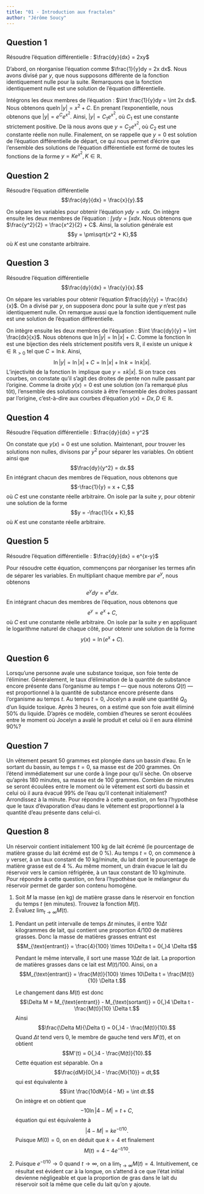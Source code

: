 ```yaml
---
title: "01 - Introduction aux fractales"
author: "Jérôme Soucy"
---
```


## Question 1

Résoudre l'équation différentielle : $\frac{dy}{dx} = 2xy$

::: solution
D'abord, on réorganise l'équation comme $\frac{1}{y}dy = 2x dx$. Nous avons divisé par $y$, que nous supposons différente de la fonction identiquement nulle pour la suite. Remarquons que la fonction identiquement nulle est une solution de l'équation différentielle.

Intégrons les deux membres de l'équation : $\int \frac{1}{y}dy = \int 2x dx$. Nous obtenons que$\ln|y| = x^2 + C$. En prenant l'exponentielle, nous obtenons que $|y|=e^{C}e^{x^2}$. Ainsi, $|y|=C_1e^{x^2}$, où $C_1$ est une constante strictement positive. De là nous avons que $y=C_2e^{x^2}$, où $C_2$ est une constante réelle non nulle. Finalement, on se rappelle que $y=0$ est solution de l'équation différentielle de départ, ce qui nous permet d'écrire que l'ensemble des solutions de l'équation différentielle est formé de toutes les fonctions de la forme $y=Ke^{x^2}, K\in\mathbb{R}$.
:::

## Question 2

Résoudre l'équation différentielle $$\frac{dy}{dx} = \frac{x}{y}.$$

::: solution
On sépare les variables pour obtenir l'équation $y dy = x dx$. On intègre ensuite les deux membres de l'équation : $\int y dy = \int x dx$. Nous obtenons que $\frac{y^2}{2} = \frac{x^2}{2} + C$. Ainsi, la solution générale est $$y = \pm\sqrt{x^2 + K},$$ où $K$ est une constante arbitraire.
:::

## Question 3

Résoudre l'équation différentielle $$\frac{dy}{dx} = \frac{y}{x}.$$

::: solution
On sépare les variables pour obtenir l'équation $\frac{dy}{y} = \frac{dx}{x}$. On a divisé par $y$, on supposera donc pour la suite que $y$ n'est pas identiquement nulle. On remarque aussi que la fonction identiquement nulle est une solution de l'équation différentielle.

On intègre ensuite les deux membres de l'équation : $\int \frac{dy}{y} = \int \frac{dx}{x}$. Nous obtenons que $\ln|y| = \ln|x| + C$. Comme la fonction $\ln$ est une bijection des réels strictement positifs vers $\mathbb{R}$, il existe un unique $k\in\mathbb{R}_{>0}$ tel que $C=\ln k$. Ainsi, $$\ln|y| = \ln|x| + C=\ln|x| + \ln k=\ln k|x|.$$ L'injectivité de la fonction $\ln$ implique que $y=\pm k|x|$. Si on trace ces courbes, on constate qu'il s'agit des droites de pente non nulle passant par l'origine. Comme la droite $y(x)=0$ est une solution (on l'a remarqué plus tôt), l'ensemble des solutions consiste à être l'ensemble des droites passant par l'origine, c'est-à-dire aux courbes d'équation $y(x)=Dx, D\in\mathbb{R}$.
:::

## Question 4

Résoudre l'équation différentielle : $\frac{dy}{dx} = y^2$

::: solution
On constate que $y(x)=0$ est une solution. Maintenant, pour trouver les solutions non nulles, divisons par $y^2$ pour séparer les variables. On obtient ainsi que $$\frac{dy}{y^2} = dx.$$ En intégrant chacun des membres de l'équation, nous obtenons que $$-\frac{1}{y} = x + C,$$ où $C$ est une constante réelle arbitraire. On isole par la suite $y$, pour obtenir une solution de la forme $$y = -\frac{1}{x + K},$$ où $K$ est une constante réelle arbitraire.
:::

## Question 5

Résoudre l'équation différentielle : $\frac{dy}{dx} = e^{x-y}$

::: solution
Pour résoudre cette équation, commençons par réorganiser les termes afin de séparer les variables. En multipliant chaque membre par $e^y$, nous obtenons $$e^y dy = e^x dx.$$ En intégrant chacun des membres de l'équation, nous obtenons que $$e^y = e^x + C,$$ où $C$ est une constante réelle arbitraire. On isole par la suite $y$ en appliquant le logarithme naturel de chaque côté, pour obtenir une solution de la forme $$y(x) = \ln(e^x + C).$$
:::

## Question 6

Lorsqu'une personne avale une substance toxique, son foie tente de l'éliminer. Généralement, le taux d'élimination de la quantité de substance encore présente dans l'organisme au temps $t$ --- que nous noterons $Q(t)$ --- est proportionnel à la quantité de substance encore présente dans l'organisme au temps $t$. Au temps $t=0$, Jocelyn a avalé une quantité $Q_0$ d'un liquide toxique. Après 3 heures, on a estimé que son foie avait éliminé 50% du liquide. D'après ce modèle, combien d'heures se seront écoulées entre le moment où Jocelyn a avalé le produit et celui où il en aura éliminé 90%?

## Question 7

Un vêtement pesant 50 grammes est plongée dans un bassin d'eau. En le sortant du bassin, au temps $t=0$, sa masse est de 200 grammes. On l'étend immédiatement sur une corde à linge pour qu'il sèche. On observe qu'après 180 minutes, sa masse est de 100 grammes. Combien de minutes se seront écoulées entre le moment où le vêtement est sorti du bassin et celui où il aura évacué 99% de l'eau qu'il contenait initialement? Arrondissez à la minute. Pour répondre à cette question, on fera l'hypothèse que le taux d'évaporation d'eau dans le vêtement est proportionnel à la quantité d'eau présente dans celui-ci.

## Question 8

Un réservoir contient initialement 100 kg de lait écrémé (le pourcentage de matière grasse du lait écrémé est de 0 %). Au temps $t=0$, on commence à y verser, à un taux constant de 10 kg/minute, du lait dont le pourcentage de matière grasse est de 4 %. Au même moment, un drain évacue le lait du réservoir vers le camion réfrigérée, à un taux constant de 10 kg/minute. Pour répondre à cette question, on fera l'hypothèse que le mélangeur du réservoir permet de garder son contenu homogène.

1.  Soit $M$ la masse (en kg) de matière grasse dans le réservoir en fonction du temps $t$ (en minutes). Trouvez la fonction $M(t)$.
2.  Évaluez $\lim_{t\rightarrow\infty}M(t)$.

::: solution
1.  Pendant un petit intervalle de temps $\Delta t$ minutes, il entre 10$\Delta t$ kilogrammes de lait, qui contient une proportion 4/100 de matières grasses. Donc la masse de matières grasses entrant est $$M_{\text{entrant}} = \frac{4}{100} \times 10\Delta t = 0{,}4 \Delta t$$

    Pendant le même intervalle, il sort une masse $10\Delta t$ de lait. La proportion de matières grasses dans ce lait est $M(t)/100$. Ainsi, on a $$M_{\text{entrant}} = \frac{M(t)}{100} \times 10\Delta t = \frac{M(t)}{10} \Delta t.$$

    Le changement dans $M(t)$ est donc $$\Delta M = M_{\text{entrant}} - M_{\text{sortant}} = 0{,}4 \Delta t - \frac{M(t)}{10} \Delta t.$$ Ainsi $$\frac{\Delta M}{\Delta t} = 0{,}4 - \frac{M(t)}{10}.$$ Quand $\Delta t$ tend vers 0, le membre de gauche tend vers $M'(t)$, et on obtient $$M'(t) = 0{,}4 - \frac{M(t)}{10}.$$ Cette équation est séparable. On a $$\frac{dM}{0{,}4 - \frac{M}{10}} = dt,$$ qui est équivalente à $$\int \frac{10dM}{4 - M} = \int dt.$$ On intègre et on obtient que $$-10 \ln|4 - M| = t + C,$$ équation qui est équivalente à $$|4 - M| = ke^{-t/10}.$$ Puisque $M(0) = 0$, on en déduit que $k = 4$ et finalement $$M(t) = 4 - 4e^{-t/10}.$$

2.  Puisque $e^{-t/10} \to 0$ quand $t \to \infty$, on a $\lim_{t \to \infty} M(t) = 4$. Intuitivement, ce résultat est évident car à la longue, on s'attend à ce que l'état initial devienne négligeable et que la proportion de gras dans le lait du réservoir soit la même que celle du lait qu'on y ajoute.
:::
